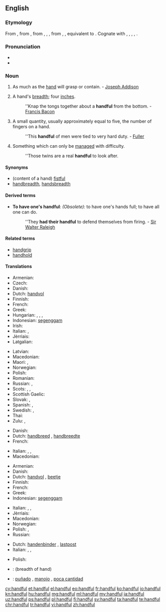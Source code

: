 ==English==

===Etymology===
From {{etyl|enm|en}}, from {{etyl|ang|en}} {{term|handful||handful|lang=ang}}, from {{etyl|gem-pro|en}} {{term/t|gem-pro|*handfullą}}, {{term/t|gem-pro|*handfullō}}, {{term/t|gem-pro|*handfulljô||handful}}, from {{etyl|gem-pro|en}} {{term/t|gem-pro|*handuz||hand}}, {{term/t|gem-pro|*fullaz||full}}, equivalent to {{compound|hand|full|t2=fullness, plenty}}. Cognate with {{etyl|fy|-}} {{term|hânfol||handful|lang=fy}}, {{etyl|nl|-}} {{term|handvol||handful|lang=nl}}, {{etyl|da|-}} {{term|håndfuld||handful|lang=da}}, {{etyl|sv|-}} {{term|handfull||handfull|lang=sv}}, {{etyl|is|-}} {{term|handfylli||handful|lang=is}}.

===Pronunciation===
* {{audio|en-us-handful.ogg|Audio (US)}}
* {{IPA|/ˈhæn(d)fʊl/|lang=en}}

===Noun===
{{en-noun|pl2=handsful}}

# As much as the [[hand]] will grasp or contain. - [[w:Joseph Addison|Joseph Addison]]
# {{context|obsolete|lang=en}} A hand's [[breadth]]; four [[inch]]es.
#: ''Knap the tongs together about a '''handful''' from the bottom. - [[w:Francis Bacon|Francis Bacon]]
# A small quantity, usually approximately equal to five, the number of fingers on a hand.
#: ''This '''handful''' of men were tied to very hard duty. - [[Fuller]]
# Something which can only be [[manage]]d with difficulty.
#: ''Those twins are a real '''handful''' to look after.

====Synonyms====
* (content of a hand) [[fistful]]
* [[handbreadth]], [[handsbreadth]]

====Derived terms====
* '''To have one's handful''': ''(Obsolete):'' to have one's hands full; to have all one can do.
*: ''They '''had their handful''' to defend themselves from firing. - [[w:Sir Walter Raleigh|Sir Walter Raleigh]]

====Related terms====
* [[handgrip]]
* [[handhold]]

====Translations====
{{trans-top|amount held in hand}}
* Armenian: {{t-|hy|բուռ|tr=buṙ}}
* Czech: {{t+|cs|hrst|f}}
* Danish: {{t-|da|håndfuld|c}}
* Dutch: [[handvol]] {{n}}
* Finnish: {{t+|fi|kourallinen}}
* French: {{t+|fr|poignée|f}}
* Greek: {{t+|el|χούφτα|f|tr=choúfta}}
* Hungarian: {{t+|hu|marék}},  {{t-|hu|maréknyi}},  {{t+|hu|marok}},  {{t+|hu|maroknyi}}
* Indonesian: [[genggam|segenggam]]
* Irish: {{t-|ga|crág|f}}
* Italian: {{t+|it|manciata}},  {{t+|it|pugno}}
* Jèrriais: {{tø|roa-jer|pouongnie|f}}
* Latgalian: {{tø|ltg|sauve}}
{{trans-mid}}
* Latvian: {{t-|lv|sauja}}
* Macedonian: {{t-|mk|грст|m|tr=g'rst}}
* Maori: {{t-|mi|kutanga}}, {{t-|mi|kapuranga}}
* Norwegian: {{t-|no|håndfull|m}}
* Polish: {{t+|pl|garść|f}}
* Romanian: {{t-|ro|mănunchi}}
* Russian: {{t+|ru|горсть|f|tr=gorstʹ}}, {{t+|ru|пригоршня|f|tr=prígoršnja}}
* Scots: {{tø|sco|haundfu}}, {{tø|sco|luiffu}}, {{tø|sco|nievefu}}
* Scottish Gaelic: {{t-|gd|làn cròige|f}}
* Slovak: {{t-|sk|hrsť|f}}, {{t-|sk|hŕstka|f}}
* Spanish: {{t+|es|manojo|m}}, {{t+|es|puñado|m}}
* Swedish: {{t+|sv|handfull|c}}, {{t+|sv|näve|c}}
* Thai: {{t-|th|หยิบมือเดียว|tr=yib mue diew|sc=Thai}} {{qualifier|figurative, idiomatic}}
* Zulu: {{t+|zu|isandla|c7|c8}}, {{t+|zu|ukhweshe|c11|c10}}
{{trans-bottom}}

{{trans-top|breadth of hand}}
* Danish: {{t-|da|håndsbred|c}}
* Dutch: [[handbreed]] {{n}}, [[handbreedte]]
* French: {{t+|fr|manipule}}
{{trans-mid}}
* Italian: {{t+|it|manipolo}},  {{t-|it|gruppetto}},  {{t+|it|pugno}}
* Macedonian: {{t-|mk|грст|m|tr=g'rst}}
{{trans-bottom}}

{{trans-top|small quantity}}
* Armenian: {{t-|hy|բուռ|tr=buṙ}}
* Danish: {{t-|da|håndfuld|c}}
* Dutch: [[handvol]] {{n}}, [[beetje]] {{n}}
* Finnish: {{t+|fi|kourallinen}}
* French: {{t+|fr|poignée|f}}
* Greek: {{t+|el|χούφτα|f|tr=choúfta}}
* Indonesian: [[genggam|segenggam]]
{{trans-mid}}
* Italian: {{t+|it|manciata|f}},  {{t+|it|pugno|m}},  {{t+|it|manipolo}}
* Jèrriais: {{tø|roa-jer|pouongnie|f}}
* Macedonian: {{t-|mk|грст|m|tr=g'rst}}
* Norwegian: {{t-|no|håndfull|m}}
* Polish: {{t+|pl|garść|f}}, {{t+|pl|garstka|f}}
* Russian: {{t+|ru|горстка|f|tr=górstka}}
{{trans-bottom}}

{{trans-top|handled with difficulty}}
* Dutch: [[handenbinder]] {{m}}, [[lastpost]]
* Italian: {{t-|it|indisciplinato}},  {{t+|it|irrequieto}},  {{t+|it|birichino}}
{{trans-mid}}
* Polish: {{t-|pl|trudne do zniesienia}}
{{trans-bottom}}

{{checktrans-top}}
* {{ttbc|no}}: {{t-|no|knyttneve|m}} (breadth of hand)
{{trans-mid}}
* {{ttbc|es}}: [[puñado]] {{m}}, [[manojo]] {{m}}, [[poca cantidad]] {{f}}
{{trans-bottom}}

[[cy:handful]]
[[et:handful]]
[[el:handful]]
[[eo:handful]]
[[fr:handful]]
[[ko:handful]]
[[io:handful]]
[[kn:handful]]
[[hu:handful]]
[[mg:handful]]
[[ml:handful]]
[[my:handful]]
[[ja:handful]]
[[uz:handful]]
[[ps:handful]]
[[pl:handful]]
[[fi:handful]]
[[sv:handful]]
[[ta:handful]]
[[te:handful]]
[[chr:handful]]
[[tr:handful]]
[[vi:handful]]
[[zh:handful]]